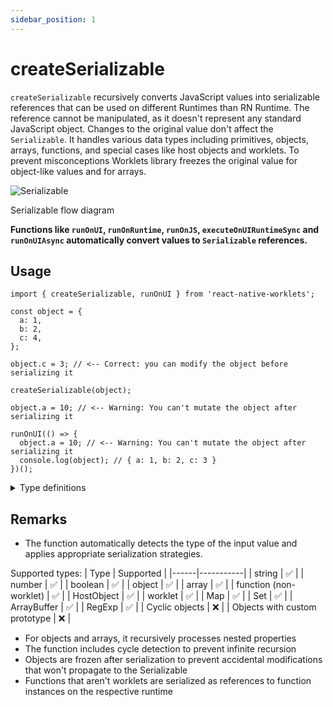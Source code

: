 ```yaml
---
sidebar_position: 1
---
```


# createSerializable

`createSerializable` recursively converts JavaScript values into serializable references that can be used on different Runtimes than RN Runtime.
The reference cannot be manipulated, as it doesn't represent any standard JavaScript object. Changes to the original value don't affect the `Serializable`.
It handles various data types including primitives, objects, arrays, functions, and special cases like host objects and worklets.
To prevent misconceptions Worklets library freezes the original value for object-like values and for arrays.

![Serializable](/img/serializable.png)
<figcaption style={{ textAlign: 'center' }}>Serializable flow diagram</figcaption>

**Functions like `runOnUI`, `runOnRuntime`, `runOnJS`, `executeOnUIRuntimeSync` and `runOnUIAsync` automatically convert values to `Serializable` references.**

## Usage

```tsx
import { createSerializable, runOnUI } from 'react-native-worklets';

const object = {
  a: 1,
  b: 2,
  c: 4,
};

object.c = 3; // <-- Correct: you can modify the object before serializing it

createSerializable(object);

object.a = 10; // <-- Warning: You can't mutate the object after serializing it

runOnUI(() => {
  object.a = 10; // <-- Warning: You can't mutate the object after serializing it
  console.log(object); // { a: 1, b: 2, c: 3 }
})();
```

<details>
<summary>Type definitions</summary>

```typescript
type SerializableRef<T = unknown> = {
  __serializableRef: true;
  __nativeStateSerializableJSRef: T;
};

function createSerializable<T>(value: T): SerializableRef<T> {
  return value as SerializableRef<T>;
}
```

</details>

## Remarks

- The function automatically detects the type of the input value and applies appropriate serialization strategies. 

Supported types:
  | Type | Supported |
  |------|-----------|
  | string | ✅ |
  | number | ✅ |
  | boolean | ✅ |
  | object | ✅ |
  | array | ✅ |
  | function (non-worklet) | ✅ |
  | HostObject | ✅ |
  | worklet | ✅ |
  | Map | ✅ |
  | Set | ✅ |
  | ArrayBuffer | ✅ |
  | RegExp | ✅ |
  | Cyclic objects | ❌ |
  | Objects with custom prototype | ❌ |
  
- For objects and arrays, it recursively processes nested properties
- The function includes cycle detection to prevent infinite recursion
- Objects are frozen after serialization to prevent accidental modifications that won't propagate to the Serializable
- Functions that aren't worklets are serialized as references to function instances on the respective runtime
